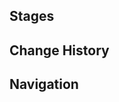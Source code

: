 {{Description|Certified player Camden. A guard at the Fortress of Meropide who seems less enthusiastic about his work than about playing cards. As someone who obtained his certification via correspondence as well, his true skill level is unknown...|[[Map]] description}}
{{Genius Invokation TCG Character Stages Intro}}

==Stages==
{{Genius Invokation TCG Stages/Detailed|Camden}}

==Change History==
{{Change History|4.7}}

==Navigation==
{{Genius Invokation TCG Stages Navbox}}
